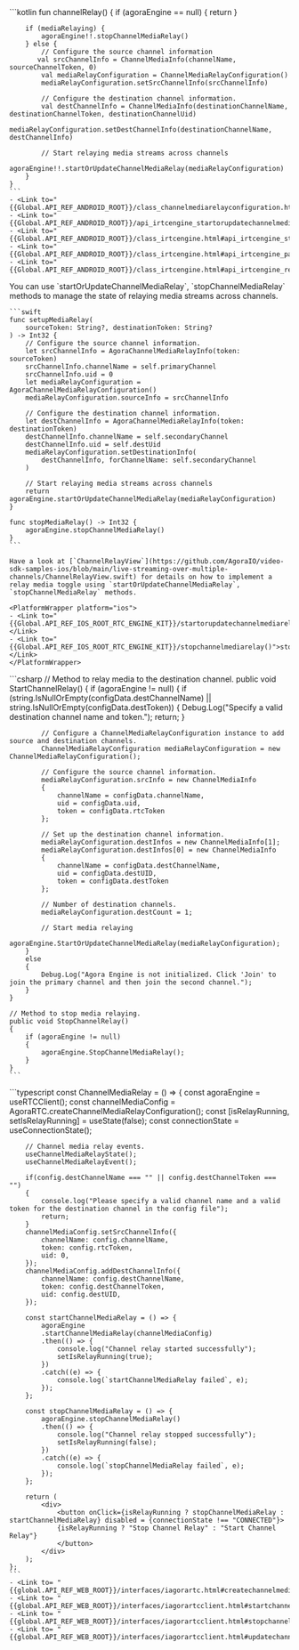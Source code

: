 <PlatformWrapper platform="android">
    ```kotlin
    fun channelRelay() {
        if (agoraEngine == null) {
            return
        }

        if (mediaRelaying) {
            agoraEngine!!.stopChannelMediaRelay()
        } else {
            // Configure the source channel information
           val srcChannelInfo = ChannelMediaInfo(channelName, sourceChannelToken, 0)
            val mediaRelayConfiguration = ChannelMediaRelayConfiguration()
            mediaRelayConfiguration.setSrcChannelInfo(srcChannelInfo)

            // Configure the destination channel information.
            val destChannelInfo = ChannelMediaInfo(destinationChannelName, destinationChannelToken, destinationChannelUid)
            mediaRelayConfiguration.setDestChannelInfo(destinationChannelName, destChannelInfo)

            // Start relaying media streams across channels
            agoraEngine!!.startOrUpdateChannelMediaRelay(mediaRelayConfiguration)
        }
    }   
    ```
    - <Link to="{{Global.API_REF_ANDROID_ROOT}}/class_channelmediarelayconfiguration.html">ChannelMediaRelayConfiguration</Link>
    - <Link to="{{Global.API_REF_ANDROID_ROOT}}/api_irtcengine_startorupdatechannelmediarelay.html">startOrUpdateChannelMediaRelay</Link>
    - <Link to="{{Global.API_REF_ANDROID_ROOT}}/class_irtcengine.html#api_irtcengine_stopchannelmediarelay">stopChannelMediaRelay</Link>
    - <Link to="{{Global.API_REF_ANDROID_ROOT}}/class_irtcengine.html#api_irtcengine_pauseallchannelmediarelay">pauseAllChannelMediaRelay</Link>
    - <Link to="{{Global.API_REF_ANDROID_ROOT}}/class_irtcengine.html#api_irtcengine_resumeallchannelmediarelay">resumeAllChannelMediaRelay</Link>

</PlatformWrapper>
<PlatformWrapper platform="ios">
    You can use `startOrUpdateChannelMediaRelay`, `stopChannelMediaRelay` methods to manage the state of relaying media streams across channels.

    ```swift
    func setupMediaRelay(
        sourceToken: String?, destinationToken: String?
    ) -> Int32 {
        // Configure the source channel information.
        let srcChannelInfo = AgoraChannelMediaRelayInfo(token: sourceToken)
        srcChannelInfo.channelName = self.primaryChannel
        srcChannelInfo.uid = 0
        let mediaRelayConfiguration = AgoraChannelMediaRelayConfiguration()
        mediaRelayConfiguration.sourceInfo = srcChannelInfo

        // Configure the destination channel information.
        let destChannelInfo = AgoraChannelMediaRelayInfo(token: destinationToken)
        destChannelInfo.channelName = self.secondaryChannel
        destChannelInfo.uid = self.destUid
        mediaRelayConfiguration.setDestinationInfo(
            destChannelInfo, forChannelName: self.secondaryChannel
        )

        // Start relaying media streams across channels
        return agoraEngine.startOrUpdateChannelMediaRelay(mediaRelayConfiguration)
    }

    func stopMediaRelay() -> Int32 {
        agoraEngine.stopChannelMediaRelay()
    }
    ```

    Have a look at [`ChannelRelayView`](https://github.com/AgoraIO/video-sdk-samples-ios/blob/main/live-streaming-over-multiple-channels/ChannelRelayView.swift) for details on how to implement a relay media toggle using `startOrUpdateChannelMediaRelay`, `stopChannelMediaRelay` methods.

    <PlatformWrapper platform="ios">
    - <Link to="{{Global.API_REF_IOS_ROOT_RTC_ENGINE_KIT}}/startorupdatechannelmediarelay(_:)">startOrUpdateChannelMediaRelay(_:)</Link>
    - <Link to="{{Global.API_REF_IOS_ROOT_RTC_ENGINE_KIT}}/stopchannelmediarelay()">stopChannelMediaRelay()</Link>
    </PlatformWrapper>

</PlatformWrapper>
<PlatformWrapper platform="unity">
    ```csharp
    // Method to relay media to the destination channel.
    public void StartChannelRelay()
    {
        if (agoraEngine != null)
        {
            if (string.IsNullOrEmpty(configData.destChannelName) || string.IsNullOrEmpty(configData.destToken))
            {
                Debug.Log("Specify a valid destination channel name and token.");
                return;
            }

            // Configure a ChannelMediaRelayConfiguration instance to add source and destination channels.
            ChannelMediaRelayConfiguration mediaRelayConfiguration = new ChannelMediaRelayConfiguration();

            // Configure the source channel information.
            mediaRelayConfiguration.srcInfo = new ChannelMediaInfo
            {
                channelName = configData.channelName,
                uid = configData.uid,
                token = configData.rtcToken
            };

            // Set up the destination channel information.
            mediaRelayConfiguration.destInfos = new ChannelMediaInfo[1];
            mediaRelayConfiguration.destInfos[0] = new ChannelMediaInfo
            {
                channelName = configData.destChannelName,
                uid = configData.destUID,
                token = configData.destToken
            };

            // Number of destination channels.
            mediaRelayConfiguration.destCount = 1;

            // Start media relaying
            agoraEngine.StartOrUpdateChannelMediaRelay(mediaRelayConfiguration);
        }
        else
        {
            Debug.Log("Agora Engine is not initialized. Click 'Join' to join the primary channel and then join the second channel.");
        }
    }

    // Method to stop media relaying.
    public void StopChannelRelay()
    {
        if (agoraEngine != null)
        {
            agoraEngine.StopChannelMediaRelay();
        }
    }
    ```
</PlatformWrapper>
<PlatformWrapper platform="react-js">
    ```typescript
    const ChannelMediaRelay = () => {
        const agoraEngine = useRTCClient();
        const channelMediaConfig = AgoraRTC.createChannelMediaRelayConfiguration();
        const [isRelayRunning, setIsRelayRunning] = useState<boolean>(false);
        const connectionState = useConnectionState();

        // Channel media relay events.
        useChannelMediaRelayState();
        useChannelMediaRelayEvent();
        
        if(config.destChannelName === "" || config.destChannelToken === "")
        {
            console.log("Please specify a valid channel name and a valid token for the destination channel in the config file");
            return;
        }
        channelMediaConfig.setSrcChannelInfo({
            channelName: config.channelName,
            token: config.rtcToken,
            uid: 0,
        });
        channelMediaConfig.addDestChannelInfo({
            channelName: config.destChannelName,
            token: config.destChannelToken,
            uid: config.destUID,
        });
        
        const startChannelMediaRelay = () => {
            agoraEngine
            .startChannelMediaRelay(channelMediaConfig)
            .then(() => {
                console.log("Channel relay started successfully");
                setIsRelayRunning(true);
            })
            .catch((e) => {
                console.log(`startChannelMediaRelay failed`, e);
            });
        };
        
        const stopChannelMediaRelay = () => {
            agoraEngine.stopChannelMediaRelay()
            .then(() => {
                console.log("Channel relay stopped successfully");
                setIsRelayRunning(false);
            })
            .catch((e) => {
                console.log(`stopChannelMediaRelay failed`, e);
            });
        };
        
        return (
            <div>
                <button onClick={isRelayRunning ? stopChannelMediaRelay : startChannelMediaRelay} disabled = {connectionState !== "CONNECTED"}>
                {isRelayRunning ? "Stop Channel Relay" : "Start Channel Relay"}
                </button>
            </div>
        );
    };
    ```
    - <Link to= "{{global.API_REF_WEB_ROOT}}/interfaces/iagorartc.html#createchannelmediarelayconfiguration">createChannelMediaRelayConfiguration</Link>
    - <Link to= "{{global.API_REF_WEB_ROOT}}/interfaces/iagorartcclient.html#startchannelmediarelay">startChannelMediaRelay</Link>
    - <Link to= "{{global.API_REF_WEB_ROOT}}/interfaces/iagorartcclient.html#stopchannelmediarelay">stopChannelMediaRelay</Link>
    - <Link to= "{{global.API_REF_WEB_ROOT}}/interfaces/iagorartcclient.html#updatechannelmediarelay">updateChannelMediaRelay</Link>
  
</PlatformWrapper>
